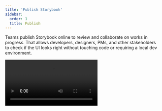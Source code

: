 ```yaml
---
title: 'Publish Storybook'
sidebar:
  order: 1
  title: Publish
---
```


<YouTubeCallout id="zhrboql8UuU" title="How to Test UI AUTOMATICALLY — Storybook and Chromatic" />

Teams publish Storybook online to review and collaborate on works in progress. That allows developers, designers, PMs, and other stakeholders to check if the UI looks right without touching code or requiring a local dev environment.

<Video src="../_assets/sharing/storybook-workflow-publish.mp4" />

## Build Storybook as a static web application

First, we'll need to build Storybook as a static web application. The functionality is already built-in and pre-configured for most supported frameworks. Run the following command inside your project's root directory:

{/* prettier-ignore-start */}

<CodeSnippets path="build-storybook-production-mode.md" />

{/* prettier-ignore-end */}

<If renderer="angular">

If you're using Angular, it's often better to use the [Angular builder](../get-started/frameworks/angular.mdx#how-do-i-migrate-to-an-angular-storybook-builder) to build Storybook: 

{/* prettier-ignore-start */}

<CodeSnippets path="angular-builder-production.md" />

{/* prettier-ignore-end */}

</If>

<Callout variant="info" icon="💡">
  You can provide additional flags to customize the command. Read more about the flag options [here](../api/cli-options.mdx).
</Callout>

Storybook will create a static web application capable of being served by any web server. Preview it locally by running the following command:

{/* prettier-ignore-start */}

<CodeSnippets path="preview-storybook-production-mode.md" />

{/* prettier-ignore-end */}

### Customizing the build for performance

By default, Storybook's production build will encapsulate all stories and documentation into the production bundle. This is ideal for small projects but can cause performance issues for larger projects or when decreased build times are a priority (e.g., testing, CI/CD). If you need, you can customize the production build with the [`test` option](../api/main-config/main-config-build.mdx#test) in your `main.js|ts` configuration file and adjust your build script to enable the optimizations with the `--test` [flag](../api/cli-options.mdx#build).

{/* prettier-ignore-start */}

<CodeSnippets path="storybook-build-test-flag.md" />

{/* prettier-ignore-end */}

### Build Storybook for older browsers

The Storybook app's UI supports [modern browsers](../get-started/install.mdx#project-requirements). If you need to run the app in older, unsupported browsers, you can use the [`--preview-only` CLI flag](../api/cli-options.mdx#build) to build Storybook in "preview-only" mode. This skips building the Storybook manager (the UI surrounding your stories) and only builds the preview (the iframe that contains your stories). That makes your [Storybook builder](../builders/index.mdx) and its configuration solely responsible for which browsers are supported.

When in "preview-only" mode, the normal entry point, `/index.html`, will result in a 404, because the client-side router is not available. To work around this, start from the `/iframe.html` route and add the `?navigator=true` query parameter to the URL. This will render a basic, HTML-only sidebar inside the preview so that you can navigate to your stories. For example, you can access the preview at `http://localhost:6006/iframe.html?navigator=true` (you may need to update the port number).

This applies to both the [`build`](../api/cli-options.mdx#build) (for publishing) and [`dev`](../api/cli-options.mdx#dev) (for local development) commands.

## Publish Storybook with Chromatic

Once you've built your Storybook as a static web application, you can publish it to your web host. We recommend [Chromatic](https://www.chromatic.com/?utm_source=storybook_website\&utm_medium=link\&utm_campaign=storybook), a free publishing service made for Storybook that documents, versions, and indexes your UI components securely in the cloud.

![Storybook publishing workflow](../_assets/sharing/workflow-publish.png)

To get started, sign up with your GitHub, GitLab, Bitbucket, or email and generate a unique *project-token* for your project.

Next, install the [Chromatic CLI](https://www.npmjs.com/package/chromatic) package from npm:

{/* prettier-ignore-start */}

<CodeSnippets path="chromatic-install.md" />

{/* prettier-ignore-end */}

Run the following command after the package finishes installing. Make sure that you replace `your-project-token` with your own project token.

```shell
npx chromatic --project-token=<your-project-token>
```

When Chromatic finishes, you should have successfully deployed your Storybook. Preview it by clicking the link provided (i.e., https://random-uuid.chromatic.com).

```shell
Build 1 published.

View it online at https://www.chromatic.com/build?appId=...&number=1.
```

![Chromatic publish build](../_assets/sharing/build-publish-only.png)

### Setup CI to publish automatically

Configure your CI environment to publish your Storybook and [run Chromatic](https://www.chromatic.com/docs/ci?utm_source=storybook_website\&utm_medium=link\&utm_campaign=storybook) whenever you push code to a repository. Let's see how to set it up using GitHub Actions.

In your project's root directory, add a new file called `chromatic.yml` inside the `.github/workflows` directory:

{/* prettier-ignore-start */}

<CodeSnippets path="chromatic-github-action.md" />

{/* prettier-ignore-end */}

<Callout variant="info" icon="💡">
  Secrets are secure environment variables provided by GitHub so that you don't need to hard code your `project-token`. Read the [official documentation](https://docs.github.com/en/actions/security-guides/encrypted-secrets#creating-encrypted-secrets-for-a-repository) to learn how to configure them.
</Callout>

Commit and push the file. Congratulations, you've successfully automated publishing your Storybook. Now whenever you open a PR you’ll get a handy link to your published Storybook in your PR checks.

![PR check publish](../_assets/sharing/prbadge-publish.png)

### Review with your team

Publishing Storybook as part of the development process makes it quick and easy to gather team feedback.

A common method to ask for review is to paste a link to the published Storybook in a pull request or Slack.

If you publish your Storybook to Chromatic, you can use the [UI Review](https://www.chromatic.com/features/publish?utm_source=storybook_website\&utm_medium=link\&utm_campaign=storybook) feature to automatically scan your PRs for new and updated stories. That makes it easy to identify what changed and give feedback.

![UI review in Chromatic](../_assets/sharing/workflow-uireview.png)

### Versioning and history

When you publish Storybook, you also get component history and versioning down to the commit. That's useful during implementation review for comparing components between branches/commits to past versions.

![Library history in Chromatic](../_assets/sharing/workflow-history-versioning.png)

## Publish Storybook to other services

Since Storybook is built as a static web application, you can also publish it to any web host, including [GitHub Pages](https://docs.github.com/en/pages), [Netlify](https://www.netlify.com/), [AWS S3](https://aws.amazon.com/s3/), and more. However, features such as [Composition](./storybook-composition.mdx), [embedding stories](./embed.mdx), history, versioning, and assets may require tighter integration with Storybook APIs and secure authentication. If you want to know more about headers, you can refer to the [Migration guide](https://github.com/storybookjs/storybook/blob/main/MIGRATION.md#deploying-build-artifacts). Additionally, if you want to learn about the Component Publishing Protocol (CPP), you can find more information below.

### GitHub Pages

To deploy Storybook on GitHub Pages, use the community-built [Deploy Storybook to GitHub Pages](https://github.com/bitovi/github-actions-storybook-to-github-pages) Action. To enable it, create a new workflow file inside your `.github/workflows` directory with the following content:

{/* prettier-ignore-start */}

<CodeSnippets path="ghp-github-action.md" />

{/* prettier-ignore-end */}

<Callout variant="info">
  The GitHub Pages Action requires additional configuration options to customize the deployment process. Refer to the [official documentation](https://github.com/marketplace/actions/deploy-storybook-to-github-pages) for more information.
</Callout>

<details>
  <summary><h3>Component Publishing Protocol (CPP)</h3></summary>

  Storybook can communicate with services that host built Storybooks online. This enables features such as [Composition](./storybook-composition.mdx). We categorize services via compliance with the "Component Publishing Protocol" (CPP) with various levels of support in Storybook.

  ### CPP level 1

  This level of service serves published Storybooks and makes the following available:

  * Versioned endpoints, URLs that resolve to different published Storybooks depending on a `version=x.y.z` query parameter (where `x.y.z` is the released version of the package).
  * Support for `/index.json` (formerly `/stories.json`) endpoint, which returns a list of stories and their metadata.
  * Support for `/metadata.json` and the `releases` field.

  Example: [Chromatic](https://www.chromatic.com/?utm_source=storybook_website\&utm_medium=link\&utm_campaign=storybook)

  ### CPP level 0

  This level of service can serve published Storybooks but has no further integration with Storybook’s APIs.

  Examples: [Netlify](https://www.netlify.com/), [S3](https://aws.amazon.com/en/s3/)
</details>

## Search engine optimization (SEO)

If your Storybook is publicly viewable, you may wish to configure how it is represented in search engine result pages.

### Description

You can provide a description for search engines to display in the results listing, by adding the following to the `manager-head.html` file in your config directory:

{/* prettier-ignore-start */}

<CodeSnippets path="seo-description.md" />

{/* prettier-ignore-end */}

### Preventing your Storybook from being crawled

You can prevent your published Storybook from appearing in search engine results by including a noindex meta tag, which you can do by adding the following to the `manager-head.html` file in your config directory:

{/* prettier-ignore-start */}

<CodeSnippets path="seo-noindex.md" />

{/* prettier-ignore-end */}
